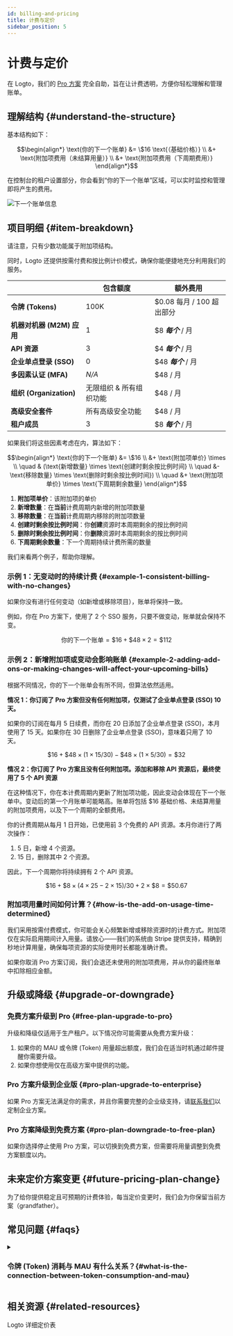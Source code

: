 ```yaml
---
id: billing-and-pricing
title: 计费与定价
sidebar_position: 5
---
```


# 计费与定价

在 Logto，我们的 [Pro 方案](https://logto.io/pricing) 完全自助，旨在让计费透明，方便你轻松理解和管理账单。

## 理解结构 \{#understand-the-structure}

基本结构如下：

```math
\begin{align*}
\text{你的下一个账单} &= \$16 \text{（基础价格）} \\
&+ \text{附加项费用（未结算用量）} \\
&+ \text{附加项费用（下周期费用）}
\end{align*}
```

在控制台的租户设置部分，你会看到“你的下一个账单”区域，可以实时监控和管理即将产生的费用。

<img src="/img/assets/next-billing-info.png" alt="下一个账单信息" />

## 项目明细 \{#item-breakdown}

请注意，只有少数功能属于附加项结构。

同时，Logto 还提供按需付费和按比例计价模式，确保你能便捷地充分利用我们的服务。

|                           | 包含额度                | 额外费用                  |
| ------------------------- | ----------------------- | ------------------------- |
| **令牌 (Tokens)**         | 100K                    | $0.08 每月 / 100 超出部分 |
| **机器对机器 (M2M) 应用** | 1                       | $8 **_每个_** / 月        |
| **API 资源**              | 3                       | $4 **_每个_** / 月        |
| **企业单点登录 (SSO)**    | 0                       | $48 **_每个_** / 月       |
| **多因素认证 (MFA)**      | _N/A_                   | $48 / 月                  |
| **组织 (Organization)**   | 无限组织 & 所有组织功能 | $48 / 月                  |
| **高级安全套件**          | 所有高级安全功能        | $48 / 月                  |
| **租户成员**              | 3                       | $8 **_每个_** / 月        |

如果我们将这些因素考虑在内，算法如下：

```math
\begin{align*}
\text{你的下一个账单} &= \$16 \\
&+ \text{附加项单价} \times \\
\quad & (\text{新增数量} \times \text{创建时剩余按比例时间} \\
\quad &- \text{移除数量} \times \text{删除时剩余按比例时间}) \\
\quad &+ \text{附加项单价} \times \text{下周期剩余数量}
\end{align*}
```

1. **附加项单价**：该附加项的单价
2. **新增数量**：在**当前**计费周期内新增的附加项数量
3. **移除数量**：在**当前**计费周期内移除的附加项数量
4. **创建时剩余按比例时间**：你**创建**资源时本周期剩余的按比例时间
5. **删除时剩余按比例时间**：你**删除**资源时本周期剩余的按比例时间
6. **下周期剩余数量**：下一个周期持续计费所需的数量

我们来看两个例子，帮助你理解。

### 示例 1：无变动时的持续计费 \{#example-1-consistent-billing-with-no-changes}

如果你没有进行任何变动（如新增或移除项目），账单将保持一致。

例如，你在 Pro 方案下，使用了 2 个 SSO 服务，只要不做变动，账单就会保持不变。

```math
\text{你的下一个账单} = \$ 16 + \$ 48 \times 2 = \$ 112
```

### 示例 2：新增附加项或变动会影响账单 \{#example-2-adding-add-ons-or-making-changes-will-affect-your-upcoming-bills}

根据不同情况，你的下一个账单会有所不同，但算法依然适用。

**情况 1：你订阅了 Pro 方案但没有任何附加项，仅测试了企业单点登录 (SSO) 10 天。**

如果你的订阅在每月 5 日续费，而你在 20 日添加了企业单点登录 (SSO)，本月使用了 15 天。如果你在 30 日删除了企业单点登录 (SSO)，意味着只用了 10 天。

```math
\$16 + \$48 \times (1 \times 15 / 30) - \$48 \times (1 \times 5 / 30) = \$32
```

**情况 2：你订阅了 Pro 方案且没有任何附加项。添加和移除 API 资源后，最终使用了 5 个 API 资源**

在这种情况下，你在本计费周期内更新了附加项功能，因此变动会体现在下一个账单中。变动后的第一个月账单可能略高。账单将包括 $16 基础价格、未结算用量的附加项费用，以及下一个周期的全额费用。

你的计费周期从每月 1 日开始，已使用前 3 个免费的 API 资源。本月你进行了两次操作：

1. 5 日，新增 4 个资源。
2. 15 日，删除其中 2 个资源。

因此，下一个周期你将持续拥有 2 个 API 资源。

```math
\$16 + \$8 \times (4 \times 25 - 2 \times 15) / 30 + 2 \times \$8 = \$50.67
```

### 附加项用量时间如何计算？\{#how-is-the-add-on-usage-time-determined}

我们采用按需付费模式，你可能会关心频繁新增或移除资源时的计费方式。附加项仅在实际启用期间计入用量。请放心——我们的系统由 Stripe 提供支持，精确到秒地计算用量，确保每项资源的实际使用时长都能准确计费。

如果你取消 Pro 方案订阅，我们会退还未使用的附加项费用，并从你的最终账单中扣除相应金额。

## 升级或降级 \{#upgrade-or-downgrade}

### 免费方案升级到 Pro \{#free-plan-upgrade-to-pro}

升级和降级仅适用于生产租户。以下情况你可能需要从免费方案升级：

1. 如果你的 MAU 或令牌 (Token) 用量超出额度，我们会在适当时机通过邮件提醒你需要升级。
2. 如果你想使用仅在高级方案中提供的功能。

### Pro 方案升级到企业版 \{#pro-plan-upgrade-to-enterprise}

如果 Pro 方案无法满足你的需求，并且你需要完整的企业级支持，请[联系我们](https://logto.io/contact)以定制企业方案。

### Pro 方案降级到免费方案 \{#pro-plan-downgrade-to-free-plan}

如果你选择停止使用 Pro 方案，可以切换到免费方案，但需要将用量调整到免费方案额度以内。

## 未来定价方案变更 \{#future-pricing-plan-change}

为了给你提供稳定且可预期的计费体验，每当定价变更时，我们会为你保留当前方案（grandfather）。

## 常见问题 \{#faqs}

<details>

<summary>

### 令牌 (Token) 消耗与 MAU 有什么关系？\{#what-is-the-connection-between-token-consumption-and-mau}

</summary>

Logto 使用令牌 (Token) 认证 (Authentication)。单个用户登录一次可能会消耗两到三个令牌 (Token)：ID 令牌 (ID token)、访问令牌 (Access token) 和刷新令牌 (Refresh token)。如果你使用了 M2M 或组织 (Organization) 等功能，还可能涉及 M2M 令牌 (Token) 或组织令牌 (Organization token)。令牌 (Token) 消耗取决于用户与系统的交互方式。为帮助你追踪，我们在 <CloudLink to="/dashboard">控制台 > 仪表盘</CloudLink> 提供了实时令牌 (Token) 用量监控。例如，我们的免费方案提供 100k 令牌 (Token) 免费额度，大约可支持 30k-50k MAU（每月活跃用户）。

</details>

## 相关资源 \{#related-resources}

<Url href="https://logto.io/pricing">Logto 详细定价表</Url>
